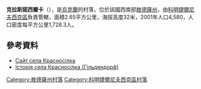 {{coord|46|37|17|N|30|46|20|E|scale:30000|display=title}}

'''克拉斯諾西爾卡'''（{{lang-uk|Красносілка}}），是[[烏克蘭|烏克蘭]]的村落，位於該國西南部[[敖德薩州|敖德薩州]]，由[[科明捷爾尼夫西克區|科明捷爾尼夫西克區]]負責管轄，面積2.65平方公里，海拔高度32米，2001年人口4,580，人口密度每平方公里1,728.3人。

==參考資料==
* [http://www.krasnoselka.odessa.ua Сайт села Красносілка]{{dead link|date=2017年11月 |bot=InternetArchiveBot |fix-attempted=yes }}
* [http://ukrainica.org.ua/ukr/projects/istorii_sel/1251 Історія села Красносілка (Гільдендорф)]{{dead link|date=2017年11月 |bot=InternetArchiveBot |fix-attempted=yes }}

{{DEFAULTSORT:Красносілка}}
[[Category:敖德薩州村落|Category:敖德薩州村落]]
[[Category:科明捷爾尼夫西克區村落|Category:科明捷爾尼夫西克區村落]]


{{Odessa-geo-stub}}